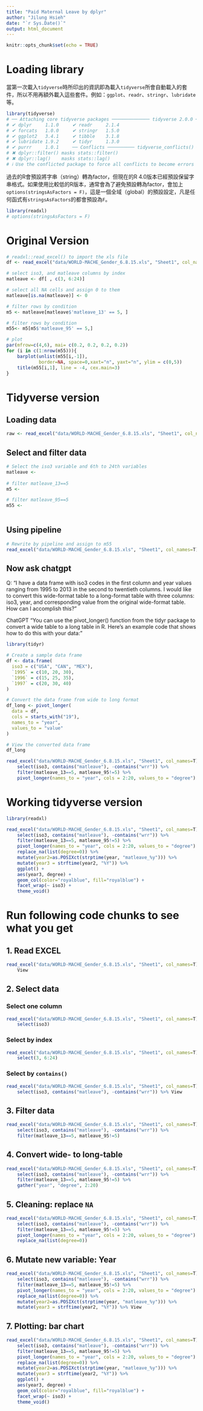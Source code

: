 ```yaml
---
title: "Paid Maternal Leave by dplyr" 
author: "Jilung Hsieh"
date: "`r Sys.Date()`"
output: html_document
---
```


```r
knitr::opts_chunk$set(echo = TRUE)
```

# Loading library

當第一次載入`tidyverse`時所印出的資訊即為載入`tidyverse`所會自動載入的套件，所以不用再額外載入這些套件。例如：`ggplot`、`readr`、`stringr`、`lubridate`等。

```r
library(tidyverse)
# ── Attaching core tidyverse packages ────────────── tidyverse 2.0.0 ──
# ✔ dplyr     1.1.0     ✔ readr     2.1.4
# ✔ forcats   1.0.0     ✔ stringr   1.5.0
# ✔ ggplot2   3.4.1     ✔ tibble    3.1.8
# ✔ lubridate 1.9.2     ✔ tidyr     1.3.0
# ✔ purrr     1.0.1     ── Conflicts ────────── tidyverse_conflicts() ──
# ✖ dplyr::filter() masks stats::filter()
# ✖ dplyr::lag()    masks stats::lag()
# ℹ Use the conflicted package to force all conflicts to become errors
```

過去的R會預設將字串（string）轉為factor，但現在的R 4.0版本已經預設保留字串格式。如果使用比較低的R版本，通常會為了避免預設轉為factor，會加上`options(stringsAsFactors = F)`，這是一個全域（global）的預設設定，凡是任何函式有`stringsAsFactors`的都會預設為`F`。

```r
library(readxl)
# options(stringsAsFactors = F)
```

# Original Version

```r
# readxl::read_excel() to import the xls file
df <- read_excel("data/WORLD-MACHE_Gender_6.8.15.xls", "Sheet1", col_names=T)

# select iso3, and matleave columns by index
matleave <- df[ , c(3, 6:24)]

# select all NA cells and assign 0 to them
matleave[is.na(matleave)] <- 0

# filter rows by condition
m5 <- matleave[matleave$'matleave_13' == 5, ]

# filter rows by condition
m55<- m5[m5$'matleave_95' == 5,]

# plot
par(mfrow=c(4,6), mai= c(0.2, 0.2, 0.2, 0.2))
for (i in c(1:nrow(m55))){
    barplot(unlist(m55[i,-1]),
            border=NA, space=0,xaxt="n", yaxt="n", ylim = c(0,5))
    title(m55[i,1], line = -4, cex.main=3)
}
```

# Tidyverse version

## Loading data

```r
raw <- read_excel("data/WORLD-MACHE_Gender_6.8.15.xls", "Sheet1", col_names=T)
```

## Select and filter data

```r

# Select the iso3 variable and 6th to 24th variables
matleave <- 
    
# filter matleave_13==5
m5 <- 

# filter matleave_95==5
m55 <- 
    
```

## Using pipeline

```r
# Rewrite by pipeline and assign to m55
read_excel("data/WORLD-MACHE_Gender_6.8.15.xls", "Sheet1", col_names=T)
```

## Now ask chatgpt

Q: "I have a data frame with iso3 codes in the first column and year values ranging from 1995 to 2013 in the second to twentieth columns. I would like to convert this wide-format table to a long-format table with three columns: iso3, year, and corresponding value from the original wide-format table. How can I accomplish this?"

ChatGPT "You can use the pivot_longer() function from the tidyr package to convert a wide table to a long table in R. Here's an example code that shows how to do this with your data:"

```r
library(tidyr)

# Create a sample data frame
df <- data.frame(
  iso3 = c("USA", "CAN", "MEX"),
  `1995` = c(10, 20, 30),
  `1996` = c(15, 25, 35),
  `1997` = c(20, 30, 40)
)

# Convert the data frame from wide to long format
df_long <- pivot_longer(
  data = df, 
  cols = starts_with("19"), 
  names_to = "year", 
  values_to = "value"
)

# View the converted data frame
df_long
```

```r
read_excel("data/WORLD-MACHE_Gender_6.8.15.xls", "Sheet1", col_names=T) %>%
	select(iso3, contains("matleave"), -contains("wrr")) %>%
	filter(matleave_13==5, matleave_95!=5) %>%
	pivot_longer(names_to = "year", cols = 2:20, values_to = "degree")
```

# Working tidyverse version

```r
library(readxl)

read_excel("data/WORLD-MACHE_Gender_6.8.15.xls", "Sheet1", col_names=T) %>%
	select(iso3, contains("matleave"), -contains("wrr")) %>%
	filter(matleave_13==5, matleave_95!=5) %>%
	pivot_longer(names_to = "year", cols = 2:20, values_to = "degree") %>%
	replace_na(list(degree=0)) %>%
	mutate(year2=as.POSIXct(strptime(year, "matleave_%y"))) %>%
	mutate(year3 = strftime(year2, "%Y")) %>%
	ggplot() +
	aes(year3, degree) +
    geom_col(color="royalblue", fill="royalblue") + 
	facet_wrap(~ iso3) + 
    theme_void()
```

# Run following code chunks to see what you get

## 1. Read EXCEL

```r
read_excel("data/WORLD-MACHE_Gender_6.8.15.xls", "Sheet1", col_names=T) %>%
    View
```

## 2. Select data

### Select one column

```r
read_excel("data/WORLD-MACHE_Gender_6.8.15.xls", "Sheet1", col_names=T) %>%
	select(iso3)
```

### Select by index

```r
read_excel("data/WORLD-MACHE_Gender_6.8.15.xls", "Sheet1", col_names=T) %>% 
	select(3, 6:24)
```

### Select by `contains()`

```r
read_excel("data/WORLD-MACHE_Gender_6.8.15.xls", "Sheet1", col_names=T) %>%
	select(iso3, contains("matleave"), -contains("wrr")) %>% View
```

## 3. Filter data

```r
read_excel("data/WORLD-MACHE_Gender_6.8.15.xls", "Sheet1", col_names=T) %>%
	select(iso3, contains("matleave"), -contains("wrr")) %>%
	filter(matleave_13==5, matleave_95!=5)
```

## 4. Convert wide- to long-table

```r
read_excel("data/WORLD-MACHE_Gender_6.8.15.xls", "Sheet1", col_names=T) %>%
	select(iso3, contains("matleave"), -contains("wrr")) %>%
	filter(matleave_13==5, matleave_95!=5) %>%
	gather("year", "degree", 2:20)

```

## 5. Cleaning: replace `NA`

```r
read_excel("data/WORLD-MACHE_Gender_6.8.15.xls", "Sheet1", col_names=T) %>%
	select(iso3, contains("matleave"), -contains("wrr")) %>%
	filter(matleave_13==5, matleave_95!=5) %>%
	pivot_longer(names_to = "year", cols = 2:20, values_to = "degree") %>%
	replace_na(list(degree=0))
```

## 6. Mutate new variable: Year

```r
read_excel("data/WORLD-MACHE_Gender_6.8.15.xls", "Sheet1", col_names=T) %>%
	select(iso3, contains("matleave"), -contains("wrr")) %>%
	filter(matleave_13==5, matleave_95!=5) %>%
	pivot_longer(names_to = "year", cols = 2:20, values_to = "degree") %>%
	replace_na(list(degree=0)) %>%
	mutate(year2=as.POSIXct(strptime(year, "matleave_%y"))) %>%
	mutate(year3 = strftime(year2, "%Y")) %>% View
```

## 7. Plotting: bar chart

```r
read_excel("data/WORLD-MACHE_Gender_6.8.15.xls", "Sheet1", col_names=T) %>%
	select(iso3, contains("matleave"), -contains("wrr")) %>%
	filter(matleave_13==5, matleave_95!=5) %>%
	pivot_longer(names_to = "year", cols = 2:20, values_to = "degree") %>%
	replace_na(list(degree=0)) %>%
	mutate(year2=as.POSIXct(strptime(year, "matleave_%y"))) %>%
	mutate(year3 = strftime(year2, "%Y")) %>%
	ggplot() +
	aes(year3, degree) +
    geom_col(color="royalblue", fill="royalblue") + 
	facet_wrap(~ iso3) + 
    theme_void()
```
